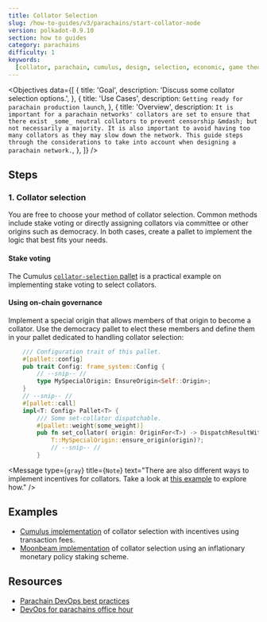 ```yaml
---
title: Collator Selection
slug: /how-to-guides/v3/parachains/start-collator-node
version: polkadot-0.9.10
section: how to guides
category: parachains
difficulty: 1
keywords:
  [collator, parachain, cumulus, design, selection, economic, game theory]
---
```


<Objectives
  data={[
    {
      title: 'Goal',
      description: 'Discuss some collator selection options.',
    },
    {
      title: 'Use Cases',
      description: `Getting ready for parachain production launch`,
    },
    {
      title: 'Overview',
      description: `
  It is important for a parachain networks' collators are set to ensure that there exist _some_
  neutral collators to prevent censorship &mdash; but not necessarily a majority. It is also
  important to avoid having too many collators as they may slow down the network. This guide
  steps through the considerations to take into account when designing a parachain network.
      `,
    },
  ]}
/>

## Steps

### 1. Collator selection

You are free to choose your method of collator selection. Common methods include stake voting or
directly assigning collators via committee or other origins such as democracy. In both cases, create
a pallet to implement the logic that best fits your needs.

#### Stake voting

The Cumulus [`collator-selection`
pallet](https://github.com/paritytech/cumulus/blob/master/pallets/collator-selection/src/lib.rs)
is a practical example on implementing stake voting to select collators.

#### Using on-chain governance

Implement a special origin that allows members of that origin to become a collator. Use the
democracy pallet to elect these members and define them in your pallet dedicated to handling
collator selection:

```rust
    /// Configuration trait of this pallet.
	#[pallet::config]
	pub trait Config: frame_system::Config {
        // --snip-- //
        type MySpecialOrigin: EnsureOrigin<Self::Origin>;
    }
    // --snip-- //
    #[pallet::call]
	impl<T: Config> Pallet<T> {
		/// Some set-collator dispatchable.
		#[pallet::weight(some_weight)]
		pub fn set_collator( origin: OriginFor<T>) -> DispatchResultWithPostInfo {
            T::MySpecialOrigin::ensure_origin(origin)?;
            // --snip-- //
        }
```

<Message
  type={`gray`}
  title={`Note`}
  text="There are also different ways to implement incentives for collators. 
    Take a look at [this example](https://github.com/PureStake/moonbeam/blob/master/pallets/parachain-staking/src/lib.rs) 
    to explore how."
/>

## Examples

- [Cumulus implementation](https://github.com/paritytech/cumulus/blob/master/pallets/collator-selection/src/lib.rs)
  of collator selection with incentives using transaction fees.
- [Moonbeam implementation](https://github.com/PureStake/moonbeam/blob/master/pallets/parachain-staking/src/lib.rs)
  of collator selection using an inflationary monetary policy staking scheme.

## Resources

- [Parachain DevOps best practices](https://gist.github.com/lovelaced/cddc1c7234b883ee37e71cf4a1d63cac)
- [DevOps for parachains office hour](https://drive.google.com/file/d/1-nQ_SI2XK6vxPQvORWuv68Yj0UDz5FrO/view)
